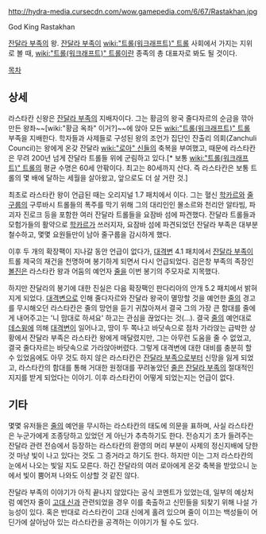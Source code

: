 http://hydra-media.cursecdn.com/wow.gamepedia.com/6/67/Rastakhan.jpg

God King Rastakhan

[[잔달라 부족]]의 왕. [[잔달라 부족]]이 [[wiki:"트롤(워크래프트)" 트롤]] 사회에서 가지는 지위로 볼 때, [[wiki:"트롤(워크래프트)" 트롤]]이란 종족의 총 대표자로 봐도 될 것이다.

[[목차]]

== 상세 ==
라스타칸 신왕은 [[잔달라 부족]]의 지배자이다. 그는 황금의 왕국 줄다자르의 순금을 깎아 만든 왕좌~~[wiki:"황금 옥좌" 이거?]~~에 앉아 모든 [[wiki:"트롤(워크래프트)" 트롤]] 부족을 지배한다. 학자들과 사제들로 구성된 왕의 조언가 집단인 잔출리 의회(Zanchuli Council)는 왕에게 온갖 잔달라 [[wiki:"로아" 신]]들의 축복을 부여했고, 때문에 라스타칸은 무려 200년 넘게 잔달라 트롤들 위에 군림하고 있다.[* 보통 [[wiki:"트롤(워크래프트)" 트롤]]의 평균 수명은 60세 안팎이다. 최고는 80세까지 산다. 즉 라스타칸은 보통 트롤의 몇 배에 달하는 세월을 살아왔고, 앞으로도 더 살 거란 것.]

최초로 라스타칸 왕이 언급된 때는 오리지널 1.7 패치에서 이다. 그는 혈신 [[학카르]]와 [[줄구룹]]의 구루바시 트롤들의 폭주를 막기 위해 그의 대리인인 몰소르와 천리안 알타빔, 파괴자 진로크 등을 포함한 여러 잔달라 트롤들을 요잠바 섬에 파견했다. 잔달라 트롤들과 모험가들의 활약으로 [[학카르]]가 쓰러지자, 요잠바 섬에 파견되었던 잔달라 부족은 대부분 철수하고, 몇몇 요원들만이 남아 줄구룹을 감시하게 했다.

이후 두 개의 확장팩이 지나갈 동안 언급이 없다가, [[대격변]] 4.1 패치에서 [[잔달라 부족]]이 트롤 제국의 재건을 천명하며 봉기하게 되면서 다시 언급되었다. 검은창 부족의 족장인 [[볼진]]은 라스타칸 왕과 어둠의 예언자 [[줄]]을 이번 봉기의 주모자로 지목했다.

하지만 잔달라의 봉기에 대한 진실은 다음 확장팩인 판다리아의 안개 5.2 패치에서 밝혀지게 되었다. [[대격변]]으로 인해 줄다자르와 잔달라 왕국이 멸망할 것을 예언한 [[줄]]의 경고를 무시해오던 라스타칸은 줄의 망언을 듣기 귀찮아져서 결국 그의 가장 큰 함대를 줄에게 내어주고는 '니 맘대로 하셔요' 하고는 관심을 끊었다는 것(...). 결국 [[줄]]의 예언대로 [[데스윙]]에 의해 [[대격변]]이 일어나고, 땅이 두 쪽나고 바닷속으로 점차 가라앉는 급박한 상황에서 잔달라 부족은 라스타칸 왕에게 매달렸지만, 그는 아무런 도움을 줄 수 없었고, 결국 줄다자르는 바닷속으로 가라앉아버렸다. 그렇게 대격변에 대한 대비를 충분히 할 수 있었음에도 아무 것도 하지 않은 라스타칸은 [[잔달라 부족]]으로부터 신망을 잃게 되었고, 라스타칸의 함대를 통해 거대한 원정대를 꾸려놓았던 [[줄]]은 [[잔달라 부족]]의 절대적인 지지를 받게 되었다는 이야기. 이후 라스타칸이 어떻게 되었는지는 언급이 없다.

== 기타 ==
몇몇 유저들은 [[줄]]의 예언을 무시하는 라스타칸의 태도에 의문을 표하며, 사실 라스타칸은 누군가에게 조종당하고 있었던 게 아닌가 추측하기도 한다. 전승지기 초가 들려주는 잔달라 관련 전승에서 등장하는 라스타칸의 환영의 머리 부분이 사제의 정신지배에 당한 것 마냥 빛이 나고 있다는 것도 그 증거라고 하기도 한다. 하지만 이는 그저 라스타칸의 눈에서 나오는 빛일 지도 모른다. 하긴 잔달라의 여러 로아에게 온갖 축복을 받았으니 눈에서 빛이 뿜어져 나와도 이상할 것 같진 않다.

잔달라 부족의 이야기가 아직 끝나지 않았다는 공식 코멘트가 있었는데, 일부의 예상처럼 예언자 줄이 [[고대 신]]과 관련되었을 경우 이를 축출하고 신민들을 되찾기 위해 나설 가능성이 있다. 혹은 반대로 라스타칸이 고대 신에게 홀려 있으며 줄이 이끄는 백성들이 어딘가에 살아남아 있는 라스타칸을 공격하는 이야기가 될 수도 있다.
